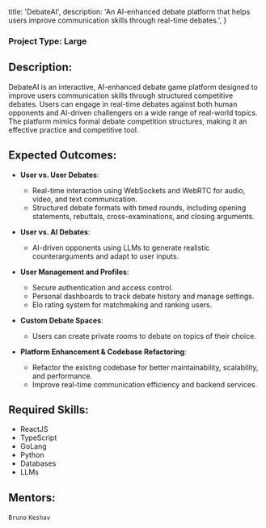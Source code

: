 
  title: 'DebateAI',
  description:
    'An AI-enhanced debate platform that helps users improve communication skills through real-time debates.',
}


### Project Type: Large

## Description:

DebateAI is an interactive, AI-enhanced debate game platform designed to improve users communication skills through structured competitive debates. Users can engage in real-time debates against both human opponents and AI-driven challengers on a wide range of real-world topics. The platform mimics formal debate competition structures, making it an effective practice and competitive tool.

## Expected Outcomes:

- **User vs. User Debates**:  
  - Real-time interaction using WebSockets and WebRTC for audio, video, and text communication.  
  - Structured debate formats with timed rounds, including opening statements, rebuttals, cross-examinations, and closing arguments.  

- **User vs. AI Debates**:  
  - AI-driven opponents using LLMs to generate realistic counterarguments and adapt to user inputs.  

- **User Management and Profiles**:  
  - Secure authentication and access control.  
  - Personal dashboards to track debate history and manage settings.  
  - Elo rating system for matchmaking and ranking users.  

- **Custom Debate Spaces**:  
  - Users can create private rooms to debate on topics of their choice.  

- **Platform Enhancement & Codebase Refactoring**:  
  - Refactor the existing codebase for better maintainability, scalability, and performance.  
  - Improve real-time communication efficiency and backend services.  

## Required Skills:

- ReactJS  
- TypeScript  
- GoLang  
- Python  
- Databases  
- LLMs  

## Mentors:

`Bruno` `Keshav`
